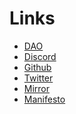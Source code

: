# Links

- [DAO](https://admin.daohaus.fun/#/molochv3/0xa/0xf5d6b637a9185707f52d40d452956ca49018247a)
- [Discord](https://discord.gg/daohaus)
- [Github](https://github.com/HausDAO/)
- [Twitter](https://twitter.com/nowdaoit)
- [Mirror](https://daohaus.mirror.xyz/)
- [Manifesto](../community-links/manifesto/)
